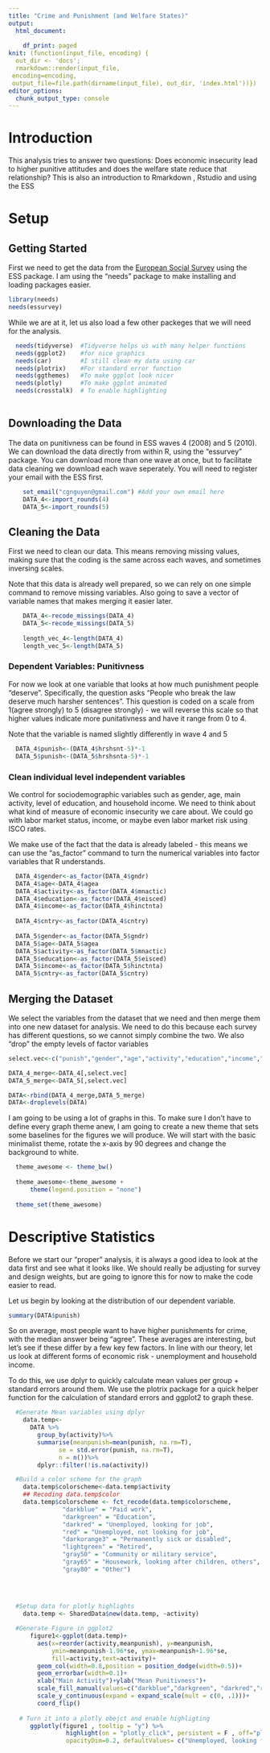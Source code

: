 ```yaml
---
title: "Crime and Punishment (and Welfare States)"
output:
  html_document:
    
    df_print: paged
knit: (function(input_file, encoding) {
  out_dir <- 'docs';
  rmarkdown::render(input_file,
 encoding=encoding,
 output_file=file.path(dirname(input_file), out_dir, 'index.html'))})
editor_options: 
  chunk_output_type: console
---
```

# Introduction

This analysis tries to answer two questions: Does economic insecurity lead to higher punitive attitudes and does the welfare state reduce that relationship? This is also an introduction to Rmarkdown , Rstudio and using the ESS

# Setup
## Getting Started
First we need to get the data from the [European Social Survey](http://www.europeansocialsurvey.org/) using the ESS package. I am using the "needs" package to make installing and loading packages easier.


```r
library(needs)
needs(essurvey)
```

While we are at it, let us also load a few other packeges that we will need for the analysis.

```r
  needs(tidyverse)  #Tidyverse helps us with many helper functions 
  needs(ggplot2)    #for nice graphics
  needs(car)        #I still clean my data using car
  needs(plotrix)    #For standard error function
  needs(ggthemes)   #To make ggplot look nicer
  needs(plotly)     #To make ggplot animated
  needs(crosstalk)  # To enable highlighting
  
```

## Downloading the Data

The data on punitivness can be found in ESS waves 4 (2008) and 5 (2010). We can download the data directly from within R, using the "essurvey" package. You can download more than one wave at once, but to facilitate data cleaning we download each wave seperately. You will need to register your email with the ESS first. 

```r
    set_email("cgnguyen@gmail.com") #Add your own email here
    DATA_4<-import_rounds(4)
    DATA_5<-import_rounds(5)
```

## Cleaning the Data

First we need to clean our data. This means removing missing values, making sure that the coding is the same across each waves, and sometimes inversing scales.

Note that this data is already well prepared, so we can rely on one simple command to remove missing variables. Also going to save a vector of variable names that makes merging it easier later. 


```r
    DATA_4<-recode_missings(DATA_4)
    DATA_5<-recode_missings(DATA_5)
    
    length_vec_4<-length(DATA_4)
    length_vec_5<-length(DATA_5)
```

### Dependent Variables: Punitivness###
For now we look at one variable that looks at how much punishment people "deserve". Specifically, the question asks "People who break the law deserve much harsher sentences". This  question is coded on a scale from 1(agree strongly) to 5 (disagree strongly) - we will reverse this scale so that higher values indicate more punitativness and have it range from 0 to 4. 

Note that the variable is named slightly differently in wave 4 and 5

```r
  DATA_4$punish<-(DATA_4$hrshsnt-5)*-1
  DATA_5$punish<-(DATA_5$hrshsnta-5)*-1
``` 

### Clean individual level independent variables 

We control for sociodemographic variables such as gender, age, main activity, level of education, and household income. We need to think about what kind of measure of economic insecurity we care about. We could go with labor market status, income, or maybe even labor market risk using ISCO rates. 

We make use of the fact that the data is already labeled - this means we can use the "as_factor" command to turn the numerical variables into factor variables that R understands. 


```r
  DATA_4$gender<-as_factor(DATA_4$gndr)
  DATA_4$age<-DATA_4$agea
  DATA_4$activity<-as_factor(DATA_4$mnactic)
  DATA_4$education<-as_factor(DATA_4$eisced)
  DATA_4$income<-as_factor(DATA_4$hinctnta)
  
  DATA_4$cntry<-as_factor(DATA_4$cntry)
  
  DATA_5$gender<-as_factor(DATA_5$gndr)
  DATA_5$age<-DATA_5$agea
  DATA_5$activity<-as_factor(DATA_5$mnactic)
  DATA_5$education<-as_factor(DATA_5$eisced)
  DATA_5$income<-as_factor(DATA_5$hinctnta)
  DATA_5$cntry<-as_factor(DATA_5$cntry)
```
## Merging the Dataset

We select the variables from the dataset that we need and then merge them into one new dataset for analysis. We need to do this because each survey has different questions, so we cannot simply combine the two. We also "drop" the empty levels of factor variables

```r

select.vec<-c("punish","gender","age","activity","education","income","cntry")

DATA_4_merge<-DATA_4[,select.vec]
DATA_5_merge<-DATA_5[,select.vec]

DATA<-rbind(DATA_4_merge,DATA_5_merge)
DATA<-droplevels(DATA)
```

I am going to be using a lot of graphs in this. To make sure I don't have to define every graph theme anew, I am going to create a new theme that sets some baselines for the figures we will produce. We will start with the basic minimalist theme, rotate the x-axis by 90 degrees and change the background to white.

```r
  theme_awesome <- theme_bw() 
  
  theme_awesome<-theme_awesome +
      theme(legend.position = "none")
  
  theme_set(theme_awesome)
```

# Descriptive Statistics

Before we start our "proper" analysis, it is always a good idea to look at the data first and see what it looks like. We should really be adjusting for survey and design weights, but are going to ignore this for now to make the code easier to read. 

Let us begin by looking at the distribution of our dependent variable. 

```r
summary(DATA$punish)
```

So on average, most people want to have higher punishments for crime, with the median answer being "agree". These averages are interesting, but let's see if these differ by a few key few factors. In line with our theory, let us look at different forms of economic risk - unemployment and household income. 

To do this, we use dplyr to quickly calculate mean values per group + standard errors around them. We use the plotrix package for a quick helper function for the calculation of standard errors and ggplot2 to graph these. 


```r
  #Generate Mean variables using dplyr
    data.temp<-
      DATA %>%
        group_by(activity)%>%
        summarise(meanpunish=mean(punish, na.rm=T), 
              se = std.error(punish, na.rm=T),
              n = n())%>%
        dplyr::filter(!is.na(activity))

  #Build a color scheme for the graph 
    data.temp$colorscheme<-data.temp$activity
    ## Recoding data.temp$color
    data.temp$colorscheme <- fct_recode(data.temp$colorscheme,
               "darkblue" = "Paid work",
               "darkgreen" = "Education",
               "darkred" = "Unemployed, looking for job",
               "red" = "Unemployed, not looking for job",
               "darkorange3" = "Permanently sick or disabled",
               "lightgreen" = "Retired",
               "gray50" = "Community or military service",
               "gray65" = "Housework, looking after children, others",
               "gray80" = "Other")

    
    
    
  #Setup data for plotly highlights
    data.temp <- SharedData$new(data.temp, ~activity)

  #Generate Figure in ggplot2
      figure1<-ggplot(data.temp)+
        aes(x=reorder(activity,meanpunish), y=meanpunish, 
            ymin=meanpunish-1.96*se, ymax=meanpunish+1.96*se, 
            fill=activity,text=activity)+
        geom_col(width=0.8,position = position_dodge(width=0.5))+
        geom_errorbar(width=0.1)+
        xlab("Main Activity")+ylab("Mean Punitivness")+
        scale_fill_manual(values=c("darkblue","darkgreen", "darkred","red","darkorange3","lightgreen","gray50","gray65","gray80"))+
        scale_y_continuous(expand = expand_scale(mult = c(0, .1)))+
        coord_flip()
      
   # Turn it into a plotly obejct and enable highligting
      ggplotly(figure1 , tooltip = "y") %>% 
                highlight(on = "plotly_click", persistent = F , off="plotly_doubleclick", 
                opacityDim=0.2, defaultValues= c("Unemployed, looking for job", "Paid work"))
```







